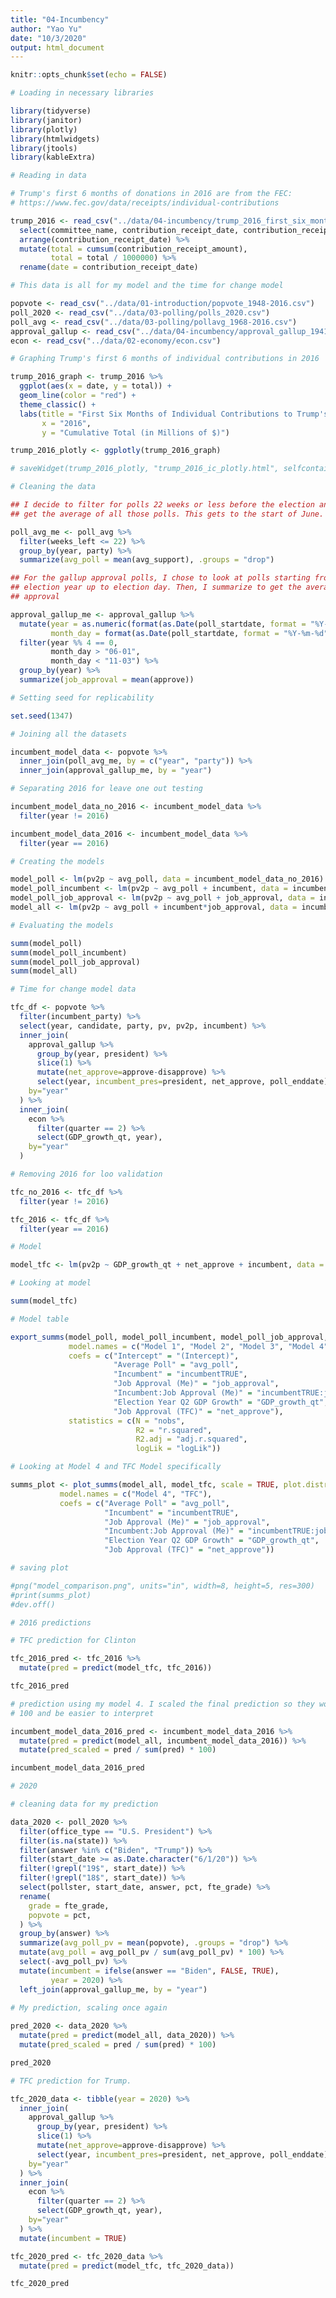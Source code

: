 ```yaml
---
title: "04-Incumbency"
author: "Yao Yu"
date: "10/3/2020"
output: html_document
---
```


```r
knitr::opts_chunk$set(echo = FALSE)

# Loading in necessary libraries

library(tidyverse)
library(janitor)
library(plotly)
library(htmlwidgets)
library(jtools)
library(kableExtra)

# Reading in data

# Trump's first 6 months of donations in 2016 are from the FEC:
# https://www.fec.gov/data/receipts/individual-contributions

trump_2016 <- read_csv("../data/04-incumbency/trump_2016_first_six_months.csv") %>% 
  select(committee_name, contribution_receipt_date, contribution_receipt_amount) %>%
  arrange(contribution_receipt_date) %>% 
  mutate(total = cumsum(contribution_receipt_amount),
         total = total / 1000000) %>% 
  rename(date = contribution_receipt_date)

# This data is all for my model and the time for change model

popvote <- read_csv("../data/01-introduction/popvote_1948-2016.csv")
poll_2020 <- read_csv("../data/03-polling/polls_2020.csv")
poll_avg <- read_csv("../data/03-polling/pollavg_1968-2016.csv")
approval_gallup <- read_csv("../data/04-incumbency/approval_gallup_1941-2020.csv")
econ <- read_csv("../data/02-economy/econ.csv")
```

```r

# Graphing Trump's first 6 months of individual contributions in 2016

trump_2016_graph <- trump_2016 %>% 
  ggplot(aes(x = date, y = total)) + 
  geom_line(color = "red") + 
  theme_classic() +
  labs(title = "First Six Months of Individual Contributions to Trump's Re-election Campaign",
       x = "2016",
       y = "Cumulative Total (in Millions of $)")

trump_2016_plotly <- ggplotly(trump_2016_graph)

# saveWidget(trump_2016_plotly, "trump_2016_ic_plotly.html", selfcontained = FALSE, libdir = "lib")

```

```r

# Cleaning the data

## I decide to filter for polls 22 weeks or less before the election and then
## get the average of all those polls. This gets to the start of June.

poll_avg_me <- poll_avg %>% 
  filter(weeks_left <= 22) %>% 
  group_by(year, party) %>% 
  summarize(avg_poll = mean(avg_support), .groups = "drop")

## For the gallup approval polls, I chose to look at polls starting from June of
## election year up to election day. Then, I summarize to get the average job
## approval

approval_gallup_me <- approval_gallup %>% 
  mutate(year = as.numeric(format(as.Date(poll_startdate, format = "%Y-%m-%d"), "%Y")),
         month_day = format(as.Date(poll_startdate, format = "%Y-%m-%d"), "%m-%d")) %>% 
  filter(year %% 4 == 0,
         month_day > "06-01",
         month_day < "11-03") %>% 
  group_by(year) %>% 
  summarize(job_approval = mean(approve))

# Setting seed for replicability

set.seed(1347)

# Joining all the datasets

incumbent_model_data <- popvote %>% 
  inner_join(poll_avg_me, by = c("year", "party")) %>% 
  inner_join(approval_gallup_me, by = "year")

# Separating 2016 for leave one out testing

incumbent_model_data_no_2016 <- incumbent_model_data %>% 
  filter(year != 2016)

incumbent_model_data_2016 <- incumbent_model_data %>% 
  filter(year == 2016)

# Creating the models

model_poll <- lm(pv2p ~ avg_poll, data = incumbent_model_data_no_2016)
model_poll_incumbent <- lm(pv2p ~ avg_poll + incumbent, data = incumbent_model_data_no_2016)
model_poll_job_approval <- lm(pv2p ~ avg_poll + job_approval, data = incumbent_model_data_no_2016)
model_all <- lm(pv2p ~ avg_poll + incumbent*job_approval, data = incumbent_model_data_no_2016)

# Evaluating the models

summ(model_poll)
summ(model_poll_incumbent)
summ(model_poll_job_approval)
summ(model_all)
```

```r

# Time for change model data

tfc_df <- popvote %>%
  filter(incumbent_party) %>%
  select(year, candidate, party, pv, pv2p, incumbent) %>%
  inner_join(
    approval_gallup %>% 
      group_by(year, president) %>% 
      slice(1) %>% 
      mutate(net_approve=approve-disapprove) %>%
      select(year, incumbent_pres=president, net_approve, poll_enddate),
    by="year"
  ) %>%
  inner_join(
    econ %>%
      filter(quarter == 2) %>%
      select(GDP_growth_qt, year),
    by="year"
  )

# Removing 2016 for loo validation

tfc_no_2016 <- tfc_df %>% 
  filter(year != 2016)

tfc_2016 <- tfc_df %>% 
  filter(year == 2016)

# Model

model_tfc <- lm(pv2p ~ GDP_growth_qt + net_approve + incumbent, data = tfc_no_2016)

# Looking at model

summ(model_tfc)

```

```r

# Model table

export_summs(model_poll, model_poll_incumbent, model_poll_job_approval, model_all, model_tfc,
             model.names = c("Model 1", "Model 2", "Model 3", "Model 4", "TFC"),
             coefs = c("Intercept" = "(Intercept)", 
                       "Average Poll" = "avg_poll", 
                       "Incumbent" = "incumbentTRUE", 
                       "Job Approval (Me)" = "job_approval",
                       "Incumbent:Job Approval (Me)" = "incumbentTRUE:job_approval",
                       "Election Year Q2 GDP Growth" = "GDP_growth_qt",
                       "Job Approval (TFC)" = "net_approve"),
             statistics = c(N = "nobs",
                            R2 = "r.squared",
                            R2.adj = "adj.r.squared",
                            logLik = "logLik"))

# Looking at Model 4 and TFC Model specifically

summs_plot <- plot_summs(model_all, model_tfc, scale = TRUE, plot.distributions = TRUE,
           model.names = c("Model 4", "TFC"),
           coefs = c("Average Poll" = "avg_poll", 
                     "Incumbent" = "incumbentTRUE", 
                     "Job Approval (Me)" = "job_approval",
                     "Incumbent:Job Approval (Me)" = "incumbentTRUE:job_approval",
                     "Election Year Q2 GDP Growth" = "GDP_growth_qt",
                     "Job Approval (TFC)" = "net_approve"))

# saving plot

#png("model_comparison.png", units="in", width=8, height=5, res=300)
#print(summs_plot)
#dev.off()

```

```r

# 2016 predictions

# TFC prediction for Clinton

tfc_2016_pred <- tfc_2016 %>% 
  mutate(pred = predict(model_tfc, tfc_2016))

tfc_2016_pred

# prediction using my model 4. I scaled the final prediction so they would add up
# 100 and be easier to interpret

incumbent_model_data_2016_pred <- incumbent_model_data_2016 %>% 
  mutate(pred = predict(model_all, incumbent_model_data_2016)) %>% 
  mutate(pred_scaled = pred / sum(pred) * 100)

incumbent_model_data_2016_pred

# 2020

# cleaning data for my prediction

data_2020 <- poll_2020 %>%
  filter(office_type == "U.S. President") %>% 
  filter(is.na(state)) %>% 
  filter(answer %in% c("Biden", "Trump")) %>% 
  filter(start_date >= as.Date.character("6/1/20")) %>% 
  filter(!grepl("19$", start_date)) %>% 
  filter(!grepl("18$", start_date)) %>%
  select(pollster, start_date, answer, pct, fte_grade) %>% 
  rename(
    grade = fte_grade,
    popvote = pct,
  ) %>% 
  group_by(answer) %>% 
  summarize(avg_poll_pv = mean(popvote), .groups = "drop") %>% 
  mutate(avg_poll = avg_poll_pv / sum(avg_poll_pv) * 100) %>% 
  select(-avg_poll_pv) %>% 
  mutate(incumbent = ifelse(answer == "Biden", FALSE, TRUE),
         year = 2020) %>% 
  left_join(approval_gallup_me, by = "year")

# My prediction, scaling once again
  
pred_2020 <- data_2020 %>% 
  mutate(pred = predict(model_all, data_2020)) %>% 
  mutate(pred_scaled = pred / sum(pred) * 100)

pred_2020

# TFC prediction for Trump.

tfc_2020_data <- tibble(year = 2020) %>% 
  inner_join(
    approval_gallup %>% 
      group_by(year, president) %>% 
      slice(1) %>% 
      mutate(net_approve=approve-disapprove) %>%
      select(year, incumbent_pres=president, net_approve, poll_enddate),
    by="year"
  ) %>%
  inner_join(
    econ %>%
      filter(quarter == 2) %>%
      select(GDP_growth_qt, year),
    by="year"
  ) %>% 
  mutate(incumbent = TRUE)

tfc_2020_pred <- tfc_2020_data %>% 
  mutate(pred = predict(model_tfc, tfc_2020_data))

tfc_2020_pred

```

